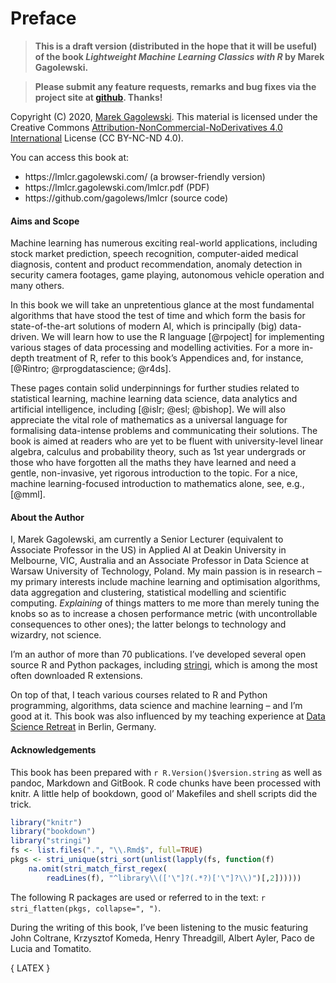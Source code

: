 # Preface {.unnumbered}

<!-- (C) 2020 Marek Gagolewski, https://www.gagolewski.com -->


> **This is a draft version (distributed in the hope that it will be useful)
of the book *Lightweight Machine Learning Classics with R*
by Marek Gagolewski.**

> **Please submit any feature requests, remarks and bug fixes
via the project site at [github](https://github.com/gagolews/lmlcr/issues). Thanks!**


Copyright (C) 2020, [Marek Gagolewski](https://www.gagolewski.com).
This material is licensed under the Creative Commons
[Attribution-NonCommercial-NoDerivatives 4.0 International](https://creativecommons.org/licenses/by-nc-nd/4.0/)
License (CC BY-NC-ND 4.0).

You can access this book at:

* https://lmlcr.gagolewski.com/ (a browser-friendly version)
* https://lmlcr.gagolewski.com/lmlcr.pdf (PDF)
* https://github.com/gagolews/lmlcr (source code)



<!-- ![](figures/cover) -->


#### Aims and Scope  {.unnumbered}


Machine learning has numerous exciting real-world applications,
including stock market prediction, speech recognition,
computer-aided medical diagnosis, content and product recommendation,
anomaly detection in security camera footages, game playing,
autonomous vehicle operation and many others.

In this book we will take an unpretentious glance at the most fundamental
algorithms that have stood the test of time and which  form
the basis for state-of-the-art solutions of modern AI,
which is principally (big) data-driven.
We will learn how to use the R language [@rpoject]
for implementing various stages
of data processing and modelling activities.
For a more in-depth treatment of R, refer to this book's Appendices
and, for instance, [@Rintro; @rprogdatascience; @r4ds].

These pages contain solid underpinnings for further studies
related to statistical learning, machine learning
data science, data analytics and artificial intelligence,
including [@islr; @esl; @bishop].
We will also appreciate the vital role of mathematics as a universal
language for formalising data-intense problems and communicating their
solutions. The book is aimed at readers who are yet to be fluent with
university-level linear algebra, calculus and probability theory,
such as 1st year undergrads or those who have forgotten
all the maths they have learned and need a gentle, non-invasive,
yet rigorous introduction to the topic.
For a nice, machine learning-focused introduction to mathematics alone,
see, e.g., [@mml].


<!-- TODO: This book is structured as follows. -->

<!-- TODO: This book is non-standard in the way that:
* it doesn't assume that the reader is familiar with the concept
of probability, unlike many other books on statistical learning (especially with the
use of the R language)
* it only assumes high school-level mathematics; basic linear algebra concepts
(of which matrix multiplication is the most difficult one) are explained;
there is some reference to function differentiation, however the material is optional
and marked with an asterisk;
I am aware of the fact that some readers might struggle with the $\sum$ notation
for summation, but this is explained in the book;
I hope this book is a nice appreciation of the higher maths courses such as
linear algebra, calculus, discrete maths as well as probability and statistics
* then, once the math groundwork is laid, the reader will be ready for other
excellent books, like ESL, Bishop etc.
* it takes an algorithmic approach to the description of machine learning models
(yet, the models are not treated as black-boxes; we don't just apply functions
from different packages, but try to implement them on our own)
* it doesn't  assume any prior exposure to programming languages;
essential R basics are introduced in a rigorous manner and are self-contained;
it's not going to be easy, but all the building blocks (together with exercises)
are provided
* it demystifies and deconstructs the "coolness" of AI -- putting
all the hype aside, super-duper-tensor-GPU-cloud-self-driving-1-billion-revenue-
you-must-buy-our-products, it demonstrates that the basic concepts behind most methods
have been known for decades (basically, our computers are now much faster
and we have much more data, that's it); you don't need to be excited
about each new product, new toolbox, new algorithms (and don't FOMO!);
stay calm, it's just an old dog that learned new tricks.

instead of finding examples of datasets where ml methods work
("good datasets are hard to find")
the author took a few realistic databases and.... well, showed
how to solve the problems with the methods that don't work ;)


you might want to become a ML engineer or data analyst/scientist
or use the methods in your research

greedy companies store a lot of data about their customers --
you might want to understand the principles behind the methods they use
to recommend you that ad or product
-->




#### About the Author  {.unnumbered}


I, Marek Gagolewski, am currently a Senior Lecturer (equivalent to Associate Professor in the US)
in Applied AI at Deakin University in Melbourne, VIC, Australia
and an Associate Professor in Data Science at Warsaw University of Technology,
Poland. My main passion is in research -- my primary interests include
machine learning and optimisation algorithms, data aggregation and clustering,
statistical modelling and scientific computing.
*Explaining* of things matters to me more than merely tuning the knobs
so as to increase a chosen performance metric (with uncontrollable consequences
to other ones); the latter belongs to technology and wizardry,
not science.

I'm an author of more than 70 publications.
I've developed several open source R and Python packages, including
[stringi](http://www.gagolewski.com/software/stringi/),
which is among the most often downloaded R extensions.

On top of that, I teach various courses related to
R and Python programming, algorithms,
data science and machine learning -- and I'm good at it.
This book was also influenced by my teaching experience at
[Data Science Retreat](https://datascienceretreat.com) in Berlin, Germany.





#### Acknowledgements  {.unnumbered}

This book has been prepared with `r R.Version()$version.string`
as well as pandoc, Markdown and GitBook.
R code chunks have been processed with knitr.
A little help of bookdown, good ol' Makefiles and shell scripts
did the trick.


```r
library("knitr")
library("bookdown")
library("stringi")
fs <- list.files(".", "\\.Rmd$", full=TRUE)
pkgs <- stri_unique(stri_sort(unlist(lapply(fs, function(f)
    na.omit(stri_match_first_regex(
        readLines(f), "^library\\(['\"]?(.*?)['\"]?\\)")[,2])))))
```

The following R packages are used or referred to in the text:
`r stri_flatten(pkgs, collapse=", ")`.

During the writing of this book, I've been listening to the music
featuring John Coltrane, Krzysztof Komeda,
Henry Threadgill, Albert Ayler, Paco de Lucia and Tomatito.



{ LATEX \mainmatter }
